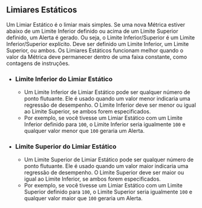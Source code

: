 ## Limiares Estáticos

Um Limiar Estático é o limiar mais simples.
Se uma nova Métrica estiver abaixo de um Limite Inferior definido ou acima de um Limite Superior definido, um Alerta é gerado.
Ou seja, o Limite Inferior/Superior é um Limite Inferior/Superior explícito.
Deve ser definido um Limite Inferior, um Limite Superior, ou ambos.
Os Limiares Estáticos funcionam melhor quando o valor da Métrica deve permanecer dentro de uma faixa constante,
como contagens de instruções.

- ### Limite Inferior do Limiar Estático
  - Um Limite Inferior de Limiar Estático pode ser qualquer número de ponto flutuante.
Ele é usado quando um valor menor indicaria uma regressão de desempenho.
O Limite Inferior deve ser menor ou igual ao Limite Superior, se ambos forem especificados.
  - Por exemplo, se você tivesse um Limiar Estático com um Limite Inferior definido para `100`,
o Limite Inferior seria igualmente `100` e
qualquer valor menor que `100` geraria um Alerta.
- ### Limite Superior do Limiar Estático
  - Um Limite Superior de Limiar Estático pode ser qualquer número de ponto flutuante.
Ele é usado quando um valor maior indicaria uma regressão de desempenho.
O Limite Superior deve ser maior ou igual ao Limite Inferior, se ambos forem especificados.
  - Por exemplo, se você tivesse um Limiar Estático com um Limite Superior definido para `100`,
o Limite Superior seria igualmente `100` e
qualquer valor maior que `100` geraria um Alerta.